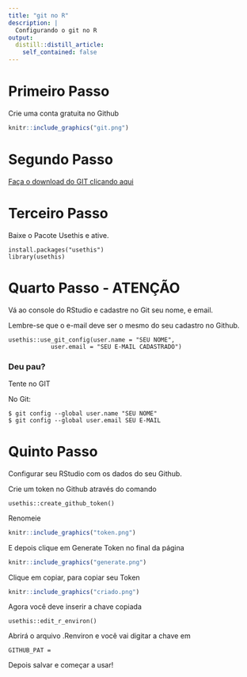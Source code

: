 ```yaml
---
title: "git no R"
description: |
  Configurando o git no R
output:
  distill::distill_article:
    self_contained: false
---
```



# Primeiro Passo

Crie uma conta gratuita no Github

```r
knitr::include_graphics("git.png")
```


# Segundo Passo

[Faça o download do GIT clicando aqui](https://git-scm.com/downloads) 


# Terceiro Passo

Baixe o Pacote Usethis e ative. 

```
install.packages("usethis")
library(usethis)
```

# Quarto Passo - ATENÇÃO

Vá ao console do RStudio e cadastre no Git seu nome, e email.

Lembre-se que o e-mail deve ser o mesmo do seu cadastro no Github. 

```
usethis::use_git_config(user.name = "SEU NOME", 
            user.email = "SEU E-MAIL CADASTRADO") 
```

### Deu pau?

Tente no GIT

No Git:

```
$ git config --global user.name "SEU NOME"
$ git config --global user.email SEU E-MAIL
```

# Quinto Passo

Configurar seu RStudio com os dados do seu Github.

Crie um token no Github através do comando 

````
usethis::create_github_token()
````

Renomeie 

```r
knitr::include_graphics("token.png")
```

E depois clique em Generate Token no final da página

```r
knitr::include_graphics("generate.png")
```

Clique em copiar, para copiar seu Token

```r
knitr::include_graphics("criado.png")
```

Agora você deve inserir a chave copiada 

```
usethis::edit_r_environ()
```

Abrirá o arquivo .Renviron e você vai digitar a chave em 

```
GITHUB_PAT =
```

Depois salvar e começar a usar! 



